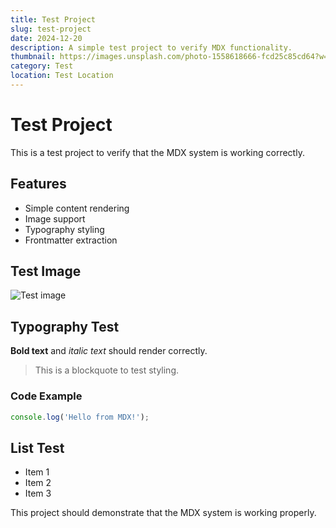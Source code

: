 ```yaml
---
title: Test Project
slug: test-project
date: 2024-12-20
description: A simple test project to verify MDX functionality.
thumbnail: https://images.unsplash.com/photo-1558618666-fcd25c85cd64?w=800&auto=format&fit=crop&q=60
category: Test
location: Test Location
---
```


# Test Project

This is a test project to verify that the MDX system is working correctly.

## Features

- Simple content rendering
- Image support
- Typography styling
- Frontmatter extraction

## Test Image

<div className="w-full">
  <img 
    src="https://images.unsplash.com/photo-1558618666-fcd25c85cd64?w=1200&auto=format&fit=crop&q=60" 
    alt="Test image" 
    className="rounded-xl shadow-lg mb-8 w-full h-64 object-cover" 
  />
</div>

## Typography Test

**Bold text** and *italic text* should render correctly.

> This is a blockquote to test styling.

### Code Example

```javascript
console.log('Hello from MDX!');
```

## List Test

- Item 1
- Item 2
- Item 3

This project should demonstrate that the MDX system is working properly.
